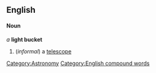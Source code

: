 ==English==

====Noun====
''a'' '''light bucket'''
# (''informal'') a [[telescope]]

[[Category:Astronomy]]
[[Category:English compound words]]